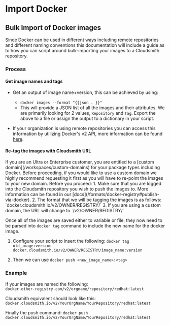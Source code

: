 
# Import Docker

## Bulk Import of Docker images

Since Docker can be used in different ways including remote repositories and different naming conventions this documentation will include a guide as to how you can script around bulk-importing your images to a Cloudsmith repository.

### Process

#### Get image names and tags

- Get an output of image name+version, this can be achieved by using:
  - `docker images --format "{{json . }}"`
  - This will provide a JSON list of all the images and their attributes. We are primarily looking for 2 values, `Repository` and `Tag`. Export the above to a file or assign the output to a dictionary in your script.

- If your organization is using remote repositories you can access this information by utilizing Docker's v2 API, more information can be found [here](https://www.baeldung.com/ops/docker-registry-api-list-images-tags#:~:text=3.%20Docker%20Registry%20API%20V2).

#### Re-tag the images with Cloudsmith URL

<Note variant="note" heading="Custom Domain">
If you are an Ultra or Enterprise customer, you are entitled to a [custom domain](/workspaces/custom-domains) for your package types including Docker. Before proceeding, if you would like to use a custom domain we highly recommend requesting it first as you will have to re-point the images to your new domain.
</Note>

<Note variant="caution" heading="Be careful">
Before you proceed:
1. Make sure that you are logged into the Cloudsmith repository you wish to push the images to. More information can be found in our [docs](/formats/docker-registry#publish-via-docker).
2. The format that we will be tagging the images is as follows: `docker.cloudsmith.io/v2/OWNER/REGISTRY/`
3. If you are using a custom domain, the URL will change to `<custom-domain>/v2/OWNER/REGISTRY/`
</Note>

Once all of the images are saved either to variable or file, they now need to be parsed into `docker tag` command to include the new name for the docker image.

1. Configure your script to insert the following: `docker tag old_image:version docker.cloudsmith.io/v2/OWNER/REGISTRY/image_name:version`

2. Then we can use `docker push <new_image_name>:<tag>`

###  Example

If your images are named the following:  
`docker.other-registry.com/v2/orgname/repository/redhat:latest` 

Cloudsmith equivalent should look like this:  
`docker.cloudsmith.io/v2/YourOrgName/YourRepository/redhat:latest`

Finally the push command:
`docker push docker.cloudsmith.io/v2/YourOrgName/YourRepository/redhat:latest`
